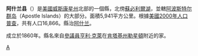 <!--[[File:Map_of_Wisconsin_highlighting_Ashland_County.svg|250px]]-->
{{Infobox U.S. County
| county          = 阿什兰县
| state           = 威斯康星州
| en county          = Ashland County
| en state           = Wisconsin
| seal            =  <!-- image of county seal -->
| founded year    = 1860
| founded date    =  <!-- optional, syntax is: February 1 -->
| seat wl         = Ashland
| largest city wl =  <!-- largest city; the WikiLink is created for you: "City" results in "[[City,_State|City]]" -->
| area mi         = 2,294
| area km         = 5,941
| area land mi    = 1,044
| area land km    = 2,703
| area water mi   = 1,250
| area water km   = 3,237
| area percentage = 54.49%
| census yr       = 2000
| pop             = 16,866
| density mi      = 16.16
| density km      = 6.24
| time zone       = 北美中部時區
| UTC offset      = -6
| DST offset      = -5
| footnotes       = 
| web             = www.co.ashland.wi.us
| named for       = [[Henry_Clay|Henry Clay's]] farm [[Ashland_(Henry_Clay_home)|Ashland]].
}}
'''阿什兰县'''（{{lang-en|Ashland County}}）是[[美國|美國]][[威斯康星州|威斯康星州]]北部的一個縣，北傍[[蘇必利爾湖|蘇必利爾湖]]，並轄[[阿波斯特尔群岛|阿波斯特尔群岛]]（Apostle Islands）的大部分。面積5,941平方公里。根據[[美國2000年人口普查|美國2000年人口普查]]，共有人口16,866。縣治[[阿什兰_(威斯康星州)|阿什兰]]。

成立於1860年。縣名來自[[美國參議院|參議員]][[亨利·克萊|亨利·克萊]]在[[肯塔基州|肯塔基州]][[勒星頓_(肯塔基州)|勒星頓]]附近的家。
{{Wisconsin-stub}}

[[Category:威斯康辛州行政区划|A]]